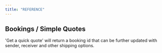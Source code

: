 ```yaml
---
title: "REFERENCE"
---
```

## Bookings / Simple Quotes
'Get a quick quote' will return a booking id that can be further updated with sender, receiver and other shipping options.